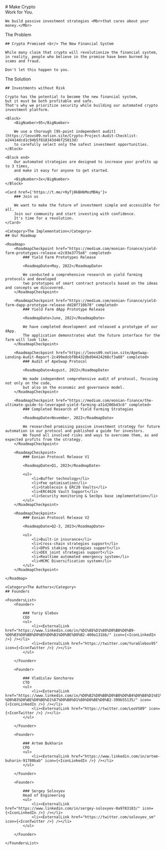 <Hero>
    # Make Crypto <br/> Work <Mbr>for You.</Mbr>

    We build passive investment strategies <Mbr>that cares about your money.</Mbr>

</Hero>

<Problem>
    <Category>The Problem</Category>

    ## Crypto Promised <br/> The New Financial System

    While many claim that crypto will revolutionize the financial system,
    in reality, people who believe in the promise have been burned by scams and fraud.

    Don't let this happen to you.

</Problem>

<Solution>
    <Category>The Solution</Category>

    ## Investments without Risk

    Crypto has the potential to become the new financial system,
    but it must be both profitable and safe.
    That's why we prioritize security while building our automated crypto investment platform.

    <Block>
        <BigNumber>95</BigNumber>

        We use a thorough [95-point independent audit](https://leovs09.notion.site/Crypto-Project-Audit-Checklist-e24414dcd1c94b5f818343d46f25013d)
        to carefully select only the safest investment opportunities.
    </Block>

    <Block end>
        Our automated strategies are designed to increase your profits up to 3 times,
        and make it easy for anyone to get started.

        <BigNumber>3x</BigNumber>
    </Block>

    <Card href={'https://t.me/+9yTj0kBHbMozMDAy'}>
        ### Join us

        We want to make the future of investment simple and accessible for all.
        Join our community and start investing with confidence.
        It's time for a revolution.
    </Card>

</Solution>

<RoadmapContainer>

    <Category>The Implementation</Category>
    ## Our Roadmap

    <Roadmap>
        <RoadmapCheckpoint href="https://medium.com/eonian-finance/yield-farm-prototypes-release-e2c93e3775e8" completed>
            ### Yield Farm Prototypes Release

            <RoadmapDate>May, 2022</RoadmapDate>

            We conducted a comprehensive research on yield farming protocols and developed
            two prototypes of smart contract protocols based on the ideas and concepts we discovered.
        </RoadmapCheckpoint>

        <RoadmapCheckpoint href="https://medium.com/eonian-finance/yield-farm-dapp-prototype-release-dd28f710b78" completed>
            ### Yield Farm dApp Prototype Release

            <RoadmapDate>June, 2022</RoadmapDate>

            We have completed development and released a prototype of our dApp.
            The application demonstrates what the future interface for the farm will look like.
        </RoadmapCheckpoint>

        <RoadmapCheckpoint href="https://leovs09.notion.site/ApeSwap-Lending-Audit-Report-2c499edcbf0b432dbd94424268cf3a88" completed>
            ### Audit of ApeSwap Protocol

            <RoadmapDate>August, 2022</RoadmapDate>

            We made independent comprehensive audit of protocol, focusing not only on the code,
            but also on the economic and governance model.
        </RoadmapCheckpoint>

        <RoadmapCheckpoint href="https://medium.com/eonian-finance/the-ultimate-guide-to-leveraged-yield-farming-a31d206b43c6" completed>
            ### Completed Research of Yield Farming Strategies

            <RoadmapDate>November, 2022</RoadmapDate>

            We researched promising passive investment strategy for future automation in our protocol and published a guide for investors.
            We found all involved risks and ways to overcome them, as and expected profits from the strategy.
        </RoadmapCheckpoint>

        <RoadmapCheckpoint>
            ### Eonian Protocol Release V1

            <RoadmapDate>Q1, 2023</RoadmapDate>

            <ul>
                <li>Buffer technology</li>
                <li>Fee optimisation</li>
                <li>Stablecoin & ERC20 Vaults</li>
                <li>ERC4626 Vault Support</li>
                <li>Security monitoring & SecOps base implementation</li>
            </ul>
        </RoadmapCheckpoint>

        <RoadmapCheckpoint>
            ### Eonian Protocol Release V2

            <RoadmapDate>Q2-3, 2023</RoadmapDate>

            <ul>
                <li>Built-in insurance</li>
                <li>Cross-chain strategies support</li>
                <li>DPoS staking strategies support</li>
                <li>DEX joint strategies support</li>
                <li>Realtime automated emergency system</li>
                <li>MCMC Diversification system</li>
            </ul>
        </RoadmapCheckpoint>

    </Roadmap>

</RoadmapContainer>

<Founders>

    <Category>The Authors</Category>
    ## Founders

    <FoundersList>
        <Founder>

            ### Yuriy Glebov
            CEO
            <ul>
                <li><ExternalLink href="https://www.linkedin.com/in/%D1%8E%D1%80%D0%B8%D0%B9-%D0%B3%D0%BB%D0%B5%D0%B1%D0%BE%D0%B2-400a131bb/" icon={<IconLinkedIn />} /></li>
                <li><ExternalLink href="https://twitter.com/YuraGlebov95" icon={<IconTwitter />} /></li>
            </ul>

        </Founder>

        <Founder>

            ### Vladislav Goncharov
            CTO
            <ul>
                <li><ExternalLink href="https://www.linkedin.com/in/%D0%B2%D0%BB%D0%B0%D0%B4%D0%B8%D1%81%D0%BB%D0%B0%D0%B2-%D0%B3%D0%BE%D0%BD%D1%87%D0%B0%D1%80%D0%BE%D0%B2-399b55135/" icon={<IconLinkedIn />} /></li>
                <li><ExternalLink href="https://twitter.com/LeoVS09" icon={<IconTwitter />} /></li>
            </ul>

        </Founder>

        <Founder>

            ### Artem Bukharin
            CPO
            <ul>
                <li><ExternalLink href="https://www.linkedin.com/in/artem-buharin-91780bab" icon={<IconLinkedIn />} /></li>
            </ul>

        </Founder>

        <Founder>

            ### Sergey Solovyev
            Head of Engineering
            <ul>
                <li><ExternalLink href="https://www.linkedin.com/in/sergey-solovyev-0a9783183/" icon={<IconLinkedIn />} /></li>
                <li><ExternalLink href="https://twitter.com/solovyev_sm" icon={<IconTwitter />} /></li>
            </ul>

        </Founder>

    </FoundersList>

</Founders>
